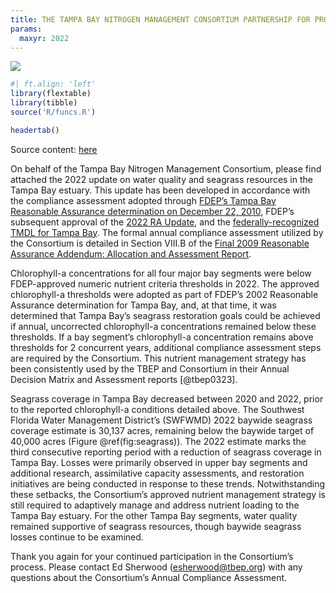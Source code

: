 ```yaml
---
title: THE TAMPA BAY NITROGEN MANAGEMENT CONSORTIUM PARTNERSHIP FOR PROGRESS
params:
  maxyr: 2022
---
```


![](www/header.png)

```r
#| ft.align: 'left'
library(flextable)
library(tibble)
source('R/funcs.R')

headertab()
```

Source content: [here](https://github.com/tbep-tech/tbnmc-compliance-assessment-2022)

On behalf of the Tampa Bay Nitrogen Management Consortium, please find attached the 2022 update on water quality and seagrass resources in the Tampa Bay estuary. This update has been developed in accordance with the compliance assessment adopted through [FDEP’s Tampa Bay Reasonable Assurance determination on December 22, 2010](https://drive.google.com/file/d/1wV3w8ack_fLNK3yS-xTR7LTmziNtZ8CN/view?usp=share_link), FDEP’s subsequent approval of the [2022 RA Update](https://drive.google.com/file/d/1IIloBN5RoZPB6vgWzEjmMQyFjFL3fq0Y/view?usp=share_link), and the [federally-recognized TMDL for Tampa Bay](https://drive.google.com/file/d/18_W1qKT2I0j9m0mLC7wWjndSNR-0iWEF/view?usp=share_link). The formal annual compliance assessment utilized by the Consortium is detailed in Section VIII.B of the [Final 2009 Reasonable Assurance Addendum: Allocation and Assessment Report](https://drive.google.com/file/d/10IjJAfcGFf007a5VdPXAUtUi4dx-cmsA/view).

Chlorophyll-a concentrations for all four major bay segments were below FDEP-approved numeric nutrient criteria thresholds in 2022. The approved chlorophyll-a thresholds were adopted as part of FDEP’s 2002 Reasonable Assurance determination for Tampa Bay, and, at that time, it was determined that Tampa Bay’s seagrass restoration goals could be achieved if annual, uncorrected chlorophyll-a concentrations remained below these thresholds. If a bay segment’s chlorophyll-a concentration remains above thresholds for 2 concurrent years, additional compliance assessment steps are required by the Consortium. This nutrient management strategy has been consistently used by the TBEP and Consortium in their Annual Decision Matrix and Assessment reports [@tbep0323].

Seagrass coverage in Tampa Bay decreased between 2020 and 2022, prior to the reported chlorophyll-a conditions detailed above. The Southwest Florida Water Management District's (SWFWMD) 2022 baywide seagrass coverage estimate is 30,137 acres, remaining below the baywide target of 40,000 acres (Figure \@ref(fig:seagrass)). The 2022 estimate marks the third consecutive reporting period with a reduction of seagrass coverage in Tampa Bay. Losses were primarily observed in upper bay segments and additional research, assimilative capacity assessments, and restoration initiatives are being conducted in response to these trends. Notwithstanding these setbacks, the Consortium’s approved nutrient management strategy is still required to adaptively manage and address nutrient loading to the Tampa Bay estuary. For the other Tampa Bay segments, water quality remained supportive of seagrass resources, though baywide seagrass losses continue to be examined.

Thank you again for your continued participation in the Consortium’s process.  Please contact Ed Sherwood ([esherwood@tbep.org](mailto:esherwood@tbep.org)) with any questions about the Consortium’s Annual Compliance Assessment.
